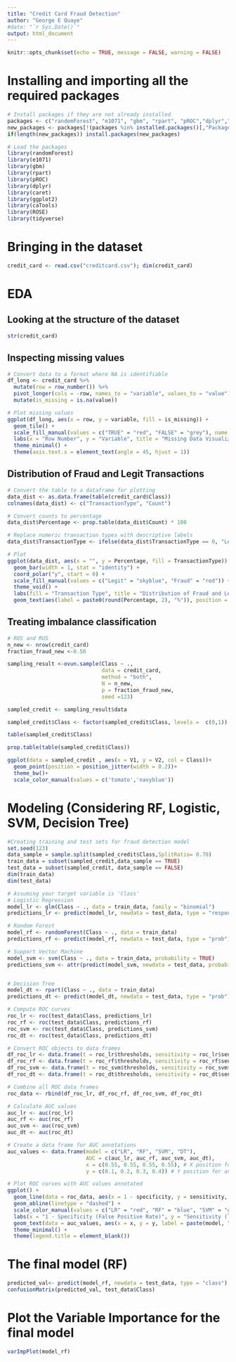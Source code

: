 ```yaml
---
title: "Credit Card Fraud Detection"
author: "George E Quaye"
#date: "`r Sys.Date()`"
output: html_document
---
```


```r
knitr::opts_chunk$set(echo = TRUE, message = FALSE, warning = FALSE)
```

# Installing and importing all the required packages
```r
# Install packages if they are not already installed
packages <- c("randomForest", "e1071", "gbm", "rpart", "pROC","dplyr","caret","ROSE","rpart" )
new_packages <- packages[!(packages %in% installed.packages()[,"Package"])]
if(length(new_packages)) install.packages(new_packages)

# Load the packages
library(randomForest)
library(e1071)
library(gbm)
library(rpart)
library(pROC)
library(dplyr)
library(caret)
library(ggplot2)
library(caTools)
library(ROSE)
library(tidyverse)
```


# Bringing in the dataset
```r
credit_card <- read.csv("creditcard.csv"); dim(credit_card)
```

# EDA 
## Looking at the structure of the dataset
```r
str(credit_card)
```

## Inspecting missing values
```r
# Convert data to a format where NA is identifiable
df_long <- credit_card %>%
  mutate(row = row_number()) %>%
  pivot_longer(cols = -row, names_to = "variable", values_to = "value") %>%
  mutate(is_missing = is.na(value))

# Plot missing values
ggplot(df_long, aes(x = row, y = variable, fill = is_missing)) +
  geom_tile() +
  scale_fill_manual(values = c("TRUE" = "red", "FALSE" = "grey"), name = "Missing Data") +
  labs(x = "Row Number", y = "Variable", title = "Missing Data Visualization") +
  theme_minimal() +
  theme(axis.text.x = element_text(angle = 45, hjust = 1))

```

## Distribution of Fraud and Legit Transactions
```r
# Convert the table to a dataframe for plotting
data_dist <- as.data.frame(table(credit_card$Class))
colnames(data_dist) <- c("TransactionType", "Count")

# Convert counts to percentage
data_dist$Percentage <- prop.table(data_dist$Count) * 100

# Replace numeric transaction types with descriptive labels
data_dist$TransactionType <- ifelse(data_dist$TransactionType == 0, "Legit", "Fraud")

# Plot
ggplot(data_dist, aes(x = "", y = Percentage, fill = TransactionType)) +
  geom_bar(width = 1, stat = "identity") +
  coord_polar("y", start = 0) +
  scale_fill_manual(values = c("Legit" = "skyblue", "Fraud" = "red")) +
  theme_void() +
  labs(fill = "Transaction Type", title = "Distribution of Fraud and Legit Transactions") +
  geom_text(aes(label = paste0(round(Percentage, 2), "%")), position = position_stack(vjust = 0.5))
```

## Treating imbalance classification 
```r
# ROS and RUS
n_new <- nrow(credit_card)
fraction_fraud_new <-0.50

sampling_result <-ovun.sample(Class ~ .,
                              data = credit_card,
                              method = "both",
                              N = n_new,
                              p = fraction_fraud_new,
                              seed =123)

sampled_credit <- sampling_result$data

sampled_credit$Class <- factor(sampled_credit$Class, levels =  c(0,1))

table(sampled_credit$Class)

prop.table(table(sampled_credit$Class))

ggplot(data = sampled_credit , aes(x = V1, y = V2, col = Class))+
  geom_point(position = position_jitter(width = 0.2))+
  theme_bw()+
  scale_color_manual(values = c('tomato','navyblue'))
```


# Modeling (Considering RF, Logistic, SVM, Decision Tree)
```r
#Creating training and test sets for fraud detection model
set.seed(123)
data_sample = sample.split(sampled_credit$Class,SplitRatio= 0.70)
train_data = subset(sampled_credit,data_sample == TRUE)
test_data = subset(sampled_credit, data_sample == FALSE)
dim(train_data)
dim(test_data)
```


```r
# Assuming your target variable is 'Class'
# Logistic Regression
model_lr <- glm(Class ~ ., data = train_data, family = "binomial")
predictions_lr <- predict(model_lr, newdata = test_data, type = "response")

# Random Forest
model_rf <- randomForest(Class ~ ., data = train_data)
predictions_rf <- predict(model_rf, newdata = test_data, type = "prob")[,2]

# Support Vector Machine
model_svm <- svm(Class ~ ., data = train_data, probability = TRUE)
predictions_svm <- attr(predict(model_svm, newdata = test_data, probability = TRUE), "probabilities")[,2]


# Decision Tree
model_dt <- rpart(Class ~ ., data = train_data)
predictions_dt <- predict(model_dt, newdata = test_data, type = "prob")[,2]
```


```r
# Compute ROC curves
roc_lr <- roc(test_data$Class, predictions_lr)
roc_rf <- roc(test_data$Class, predictions_rf)
roc_svm <- roc(test_data$Class, predictions_svm)
roc_dt <- roc(test_data$Class, predictions_dt)

# Convert ROC objects to data frames
df_roc_lr <- data.frame(t = roc_lr$thresholds, sensitivity = roc_lr$sensitivities, specificity = roc_lr$specificities, model = "LR")
df_roc_rf <- data.frame(t = roc_rf$thresholds, sensitivity = roc_rf$sensitivities, specificity = roc_rf$specificities, model = "RF")
df_roc_svm <- data.frame(t = roc_svm$thresholds, sensitivity = roc_svm$sensitivities, specificity = roc_svm$specificities, model = "SVM")
df_roc_dt <- data.frame(t = roc_dt$thresholds, sensitivity = roc_dt$sensitivities, specificity = roc_dt$specificities, model = "DT")

# Combine all ROC data frames
roc_data <- rbind(df_roc_lr, df_roc_rf, df_roc_svm, df_roc_dt)

# Calculate AUC values
auc_lr <- auc(roc_lr)
auc_rf <- auc(roc_rf)
auc_svm <- auc(roc_svm)
auc_dt <- auc(roc_dt)

# Create a data frame for AUC annotations
auc_values <- data.frame(model = c("LR", "RF", "SVM", "DT"),
                         AUC = c(auc_lr, auc_rf, auc_svm, auc_dt),
                         x = c(0.55, 0.55, 0.55, 0.55), # X position for annotation
                         y = c(0.1, 0.2, 0.3, 0.4)) # Y position for annotation


```


```r
# Plot ROC curves with AUC values annotated
ggplot() +
  geom_line(data = roc_data, aes(x = 1 - specificity, y = sensitivity, color = model)) +
  geom_abline(linetype = "dashed") +
  scale_color_manual(values = c("LR" = "red", "RF" = "blue", "SVM" = "green", "DT" = "orange")) +
  labs(x = "1 - Specificity (False Positive Rate)", y = "Sensitivity (True Positive Rate)", title = "ROC Curves Comparison") +
  geom_text(data = auc_values, aes(x = x, y = y, label = paste(model, ": AUC =", round(AUC, 3))), hjust = 0, vjust = 0, size = 4, color = "black") +
  theme_minimal() +
  theme(legend.title = element_blank())

```

# The final model (RF)
```r
predicted_val<- predict(model_rf, newdata = test_data, type = "class")
confusionMatrix(predicted_val, test_data$Class)
```

# Plot the Variable Importance for the final model
```r
varImpPlot(model_rf)
```





